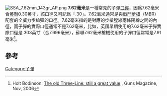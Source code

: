 {{NoteTA
|G1=Military
|G2=長度單位
|G3=Firearms
}}
[[File:SSA_7.62mm_143gr_AP.png|thumb]]
'''7.62毫米'''是一種常見的子彈[[口徑_(火器)|口徑]]，因爲7.62毫米合[[英制單位|英制]]0.30英寸，該口徑又可記爲「.30」。7.62毫米通常是與[[戰鬥步槍|戰鬥步槍]]（MBR）配套的全威力步槍彈的口徑。7.62毫米指的是對應的步槍膛線兩條陽線之間的內徑，而子彈的實際口徑通常不是7.62毫米，比如，英國早期使用的7.62毫米子彈實際口徑是.303英寸（合7.696毫米），蘇聯7.62毫米槍械使用的子彈口徑常常是7.91毫米<ref>Holt Bodinson: [http://findarticles.com/p/articles/mi_m0BQY/is_/ai_n16741375 The old Three-Line: still a great value] {{Wayback|url=http://findarticles.com/p/articles/mi_m0BQY/is_/ai_n16741375 |date=20190918214810 }}, Guns Magazine, Nov, 2006</ref>。

==參考==
{{reflist}}
{{軍事小作品}}

[[Category:子彈|Category:子彈]]